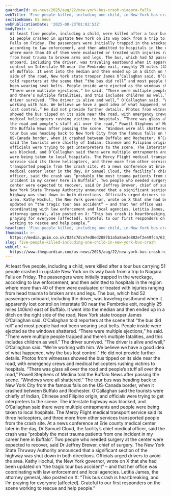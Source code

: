 ```yaml
---
guardianId: us-news/2025/aug/22/new-york-bus-crash-niagara-falls
webTitle: 'Five people killed, including one child, in New York bus crash'
sectionName: US news
webPublicationDate: '2025-08-23T01:02:53Z'
bodyText: >-
  At least five people, including a child, were killed after a tour bus carrying
  51 people crashed in upstate New York on its way back from a trip to Niagara
  Falls on Friday. The passengers were initially trapped in the wreckage,
  according to law enforcement, and then admitted to hospitals in the region
  where more than 40 of them were evaluated or treated with injuries ranging
  from head trauma to broken arms and legs. The bus, which had 52 passengers
  onboard, including the driver, was traveling eastbound when it apparently lost
  control on Interstate 90 near the Pembroke exit, roughly 25 miles (40km) east
  of Buffalo. It went into the median and then ended up in a ditch on the right
  side of the road, New York state trooper James O’Callaghan said. O’Callaghan
  told reporters at the scene that “the bus did roll” and most people had not
  been wearing seat belts. People inside were ejected as the windows shattered.
  “There were multiple ejections,” he said. “There were multiple people trapped
  and there’s multiple fatalities, and this includes children as well.” The
  driver survived. “The driver is alive and well,” O’Callaghan said. “We’re
  working with him. We believe we have a good idea of what happened, why the bus
  lost control.” He did not provide further details. Photos from witnesses
  showed the bus tipped on its side near the road, with emergency crews and
  medical helicopters rushing victims to hospitals. “There was glass all over
  the road and people’s stuff all over the road,” Powell Stephens of Medina told
  the Buffalo News after passing the scene. “Windows were all shattered.” The
  tour bus was heading back to New York City from the famous falls on the
  US-Canada border, when it crashed between Buffalo and Rochester. O’Callaghan
  said the tourists were chiefly of Indian, Chinese and Filipino origin, and
  officials were trying to get interpreters to the scene. The interstate highway
  was blocked, and O’Callaghan said there were multiple entrapments and people
  were being taken to local hospitals. The Mercy Flight medical transport
  service said its three helicopters, and three more from other services
  transported people from the crash site. At a news conference at Erie county
  medical center later in the day, Dr Samuel Cloud, the facility’s chief medical
  officer, said the crash was “probably the most trauma patients from one
  incident in my career here in Buffalo”. Two people who needed surgery at the
  center were expected to recover, said Dr Jeffrey Brewer, chief of surgery. The
  New York State Thruway Authority announced that a significant section of the
  highway was shut down in both directions. Officials urged drivers to avoid the
  area. Kathy Hochul, the New York governor, wrote on X that she had been
  updated on “the tragic tour bus accident” – and that her office was
  coordinating with law enforcement and local agencies. Letitia James, the
  attorney general, also posted on X: “This bus crash is heartbreaking, and I’m
  praying for everyone [affected]. Grateful to our first responders on the scene
  working to rescue and help people.”
headline: 'Five people killed, including one child, in New York bus crash'
thumbnail: >-
  https://media.guim.co.uk/824c7dce7ed0ed2087b1a5a8ae3e802ef2e49fc4/63_0_1890_1512/500.jpg
slug: five-people-killed-including-one-child-in-new-york-bus-crash
webUrl: >-
  https://www.theguardian.com/us-news/2025/aug/22/new-york-bus-crash-niagara-falls
---
```

At least five people, including a child, were killed after a tour bus carrying 51 people crashed in upstate New York on its way back from a trip to Niagara Falls on Friday. The passengers were initially trapped in the wreckage, according to law enforcement, and then admitted to hospitals in the region where more than 40 of them were evaluated or treated with injuries ranging from head trauma to broken arms and legs. The bus, which had 52 passengers onboard, including the driver, was traveling eastbound when it apparently lost control on Interstate 90 near the Pembroke exit, roughly 25 miles (40km) east of Buffalo. It went into the median and then ended up in a ditch on the right side of the road, New York state trooper James O’Callaghan said. O’Callaghan told reporters at the scene that “the bus did roll” and most people had not been wearing seat belts. People inside were ejected as the windows shattered. “There were multiple ejections,” he said. “There were multiple people trapped and there’s multiple fatalities, and this includes children as well.” The driver survived. “The driver is alive and well,” O’Callaghan said. “We’re working with him. We believe we have a good idea of what happened, why the bus lost control.” He did not provide further details. Photos from witnesses showed the bus tipped on its side near the road, with emergency crews and medical helicopters rushing victims to hospitals. “There was glass all over the road and people’s stuff all over the road,” Powell Stephens of Medina told the Buffalo News after passing the scene. “Windows were all shattered.” The tour bus was heading back to New York City from the famous falls on the US-Canada border, when it crashed between Buffalo and Rochester. O’Callaghan said the tourists were chiefly of Indian, Chinese and Filipino origin, and officials were trying to get interpreters to the scene. The interstate highway was blocked, and O’Callaghan said there were multiple entrapments and people were being taken to local hospitals. The Mercy Flight medical transport service said its three helicopters, and three more from other services transported people from the crash site. At a news conference at Erie county medical center later in the day, Dr Samuel Cloud, the facility’s chief medical officer, said the crash was “probably the most trauma patients from one incident in my career here in Buffalo”. Two people who needed surgery at the center were expected to recover, said Dr Jeffrey Brewer, chief of surgery. The New York State Thruway Authority announced that a significant section of the highway was shut down in both directions. Officials urged drivers to avoid the area. Kathy Hochul, the New York governor, wrote on X that she had been updated on “the tragic tour bus accident” – and that her office was coordinating with law enforcement and local agencies. Letitia James, the attorney general, also posted on X: “This bus crash is heartbreaking, and I’m praying for everyone [affected]. Grateful to our first responders on the scene working to rescue and help people.”
